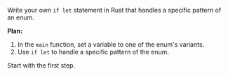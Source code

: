 Write your own `if let` statement in Rust that handles a specific pattern of an enum.



**Plan:**
1. In the `main` function, set a variable to one of the enum's variants.
3. Use `if let` to handle a specific pattern of the enum.

Start with the first step.